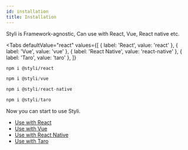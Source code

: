 ```yaml
---
id: installation
title: Installation
---
```



Styli is Framework-agnostic, Can use with React, Vue, React native etc.

<Tabs
  defaultValue="react"
  values={[
    { label: 'React', value: 'react' },
    { label: 'Vue', value: 'vue' },
    { label: 'React Native', value: 'react-native' },
    { label: 'Taro', value: 'taro' },
  ]}
>
  <TabItem value="react">

```bash
npm i @styli/react
```

  </TabItem>
  <TabItem value="vue">

```js
npm i @styli/vue
```

  </TabItem>

  <TabItem value="react-native">

```js
npm i @styli/react-native
```

  </TabItem>

  <TabItem value="taro">

```js
npm i @styli/taro
```

  </TabItem>
</Tabs>

Now you can start to use Styli.

- [Use with React](/docs/use-with-react)
- [Use with Vue](/docs/use-with-vue)
- [Use with React Native](/docs/use-with-rn)
- [Use with Taro](/docs/use-with-taro)

